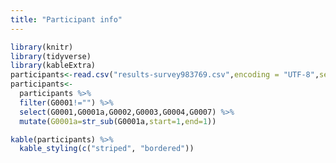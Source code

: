 ```yaml
---
title: "Participant info"
---
```


```r
library(knitr)
library(tidyverse)
library(kableExtra)
participants<-read.csv("results-survey983769.csv",encoding = "UTF-8",sep=";")
participants<-
  participants %>% 
  filter(G0001!="") %>% 
  select(G0001,G0001a,G0002,G0003,G0004,G0007) %>% 
  mutate(G0001a=str_sub(G0001a,start=1,end=1))
```
```r
kable(participants) %>% 
  kable_styling(c("striped", "bordered"))
  
```


